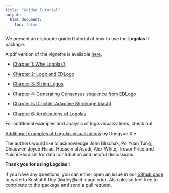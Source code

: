 ```yaml
---
title: "Guided Tutorial"
output:
  html_document:
    toc: false
---
```


We present an elaborate guided tutorial of how to use the **Logolas** R package. 

A pdf version of the vignette is available [here](). 



- [Chapter 1:   Why Logolas?](intro.html)


- [Chapter 2:   Logo and EDLogo](FirstLook.html)


- [Chapter 3:   String Logos](extend.html)


- [Chapter 4:   Generating Consensus sequence from EDLogo](nomenclature.html)


- [Chapter 5:   Dirichlet Adaptive Shrinkage (dash)](dashtutor.html)


- [Chapter 6:   Applications of Logolas](app.html)



For additional examples and analysis of logo visualizations, check out 

[Additional examples of Logolas visualizations](https://dongyuexie.github.io/Sequence-Motif-Depletion/) by Dongyue Xie.
 

The authors would like to acknowledge John Blischak, Po Yuan Tung, Chiaowen Joyce Hsiao, Hussein al Asadi, Alex White, Trevor Price and Yuichi Shiraishi for data contribution and helpful discussions. 


**Thank you for using Logolas !**  

If you have any questions, you can either open an issue in our [Github page](https://github.com/kkdey/Logolas) or write to Kushal K Dey (kkdey@uchicago.edu). Also please feel free to contribute to the package and send a pull request.








